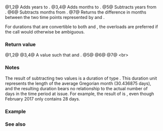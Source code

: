 {{cpp/chrono/title|operator+|operator- {{small|(std::chrono::year_month)}}}}
{{cpp/chrono/year_month/navbar}}
{{dcl begin}}
{{dcl|since=c++20|num=1|1=
constexpr std::chrono::year_month operator+( const std::chrono::year_month&amp; ym,
                                             const std::chrono::years&amp; dy ) noexcept;
}}
{{dcl|since=c++20|num=2|1=
constexpr std::chrono::year_month operator+( const std::chrono::years&amp; dy,
                                             const std::chrono::year_month&amp; ym ) noexcept;
}}
{{dcl|since=c++20|num=3|1=
constexpr std::chrono::year_month operator+( const std::chrono::year_month&amp; ym,
                                             const std::chrono::months&amp; dm ) noexcept;
}}
{{dcl|since=c++20|num=4|1=
constexpr std::chrono::year_month operator+( const std::chrono::months&amp; dm,
                                             const std::chrono::year_month&amp; ym ) noexcept;
}}
{{dcl|since=c++20|num=5|1=
constexpr std::chrono::year_month operator-( const std::chrono::year_month&amp; ym,
                                             const std::chrono::years&amp; dy ) noexcept;
}}
{{dcl|since=c++20|num=6|1=
constexpr std::chrono::year_month operator-( const std::chrono::year_month&amp; ym,
                                             const std::chrono::months&amp; dm ) noexcept;
}}
{{dcl|since=c++20|num=7|1=
constexpr std::chrono::months operator-( const std::chrono::year_month&amp; ym1,
                                         const std::chrono::year_month&amp; ym2 ) noexcept;
}}
{{dcl end}}

@1,2@ Adds {{c|dy.count()}} years to {{c|ym}}.
@3,4@ Adds {{c|dm.count()}} months to {{c|ym}}.
@5@ Subtracts {{c|dy.count()}} years from {{c|ym}}.
@6@ Subtracts {{c|dm.count()}} months from {{c|ym}}.
@7@ Returns the difference in months between the two time points represented by {{c|ym1}} and {{c|ym2}}.

For durations that are convertible to both {{lc|std::chrono::years}} and {{lc|std::chrono::months}}, the {{tt|years}} overloads {{v|1,2,5}} are preferred if the call would otherwise be ambiguous.

===Return value===
@1,2@ {{c|std::chrono::year_month(ym.year() + dy, ym.month())}}
@3,4@ A {{tt|year_month}} value {{tt|z}} such that {{c|1=z - ym == dm}} and {{c|1=z.ok() == true}}.
@5@ {{c|ym + -dy}}
@6@ {{c|ym + -dm}}
@7@ &lt;br&gt;{{cc|1=
ym1.year() - ym2.year() + std::chrono::months(int(unsigned(ym1.month())) -
int(unsigned(ym2.month())))
}}

===Notes===
The result of subtracting two {{tt|year_month}} values is a duration of type {{lc|std::chrono::months}}. This duration unit represents the length of the average Gregorian month (30.436875 days), and the resulting duration bears no relationship to the actual number of days in the time period at issue. For example, the result of {{c|2017y/3 - 2017y/2}} is {{c|std::chrono::months(1)}}, even though February 2017 only contains 28 days.

===Example===
{{example
|code=
#include &lt;cassert&gt;
#include &lt;chrono&gt;
 
int main()
{
    auto ym{std::chrono::year(2021)/std::chrono::July};

    ym = ym + std::chrono::months(14);
    assert(ym.month() == std::chrono::September);
    assert(ym.year() == std::chrono::year(2022));

    ym = ym - std::chrono::years(3);
    assert(ym.month() == std::chrono::month(9));
    assert(ym.year() == std::chrono::year(2019));

    ym = ym + (std::chrono::September - std::chrono::month(2));
    assert(ym.month() == std::chrono::April);
    assert(ym.year() == std::chrono::year(2020));
}
}}

===See also===
{{dsc begin}}
{{dsc inc|cpp/chrono/year_month/dsc operator_arith}}
{{dsc end}}

{{langlinks|ja|ru|zh}}